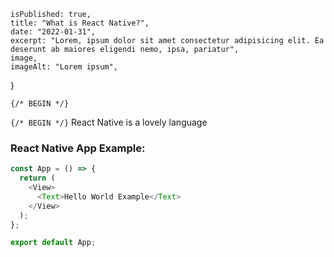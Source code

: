

    isPublished: true,
    title: "What is React Native?",
    date: "2022-01-31",
    excerpt: "Lorem, ipsum dolor sit amet consectetur adipisicing elit. Ea deserunt ab maiores eligendi nemo, ipsa, pariatur",
    image,
    imageAlt: "Lorem ipsum",
}


`{/* BEGIN */}`

`{/* BEGIN */}`
React Native is a lovely language

### React Native App Example:

```js
const App = () => {
  return (
    <View>
      <Text>Hello World Example</Text>
    </View>
  );
};

export default App;
```
